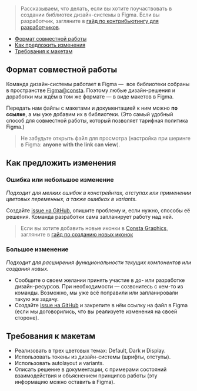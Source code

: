 > Рассказываем, что делать, если вы хотите поучаствовать в создании библиотек дизайн-системы в Figma. Если вы разработчик, загляните в [гайд по контрибьютингу для разработчиков](##LIBS.LIB.STAND.TAB/lib:portal/stand:custom-contribute/tab:dev).

- [Формат совместной работы](#формат-совместной-работы)
- [Как предложить изменения](#как-предложить-изменения)
- [Требования к макетам](#требования-к-макетам)

## Формат совместной работы

Команда дизайн-системы работает в Figma —  все библиотеки собраны в пространстве [Figma@consta](https://figma.com/@consta). Поэтому любые дизайн-решения и доработки мы ждём в том же формате — в виде макетов в Figma.

Передать нам файлы с макетами и документацией к ним можно **по ссылке**, а мы уже добавим их в библиотеки. (Это самый удобный способ для совместной работы, который позволяет тарифная политика Figma.)

> Не забудьте открыть файл для просмотра (настройка при шеринге в Figma: **anyone with the link can view**).

## Как предложить изменения

### Ошибка или небольшое изменение

_Подходит для мелких ошибок в констрейнтах, отступах или применении цветовых переменных, а также ошибках в variants._

Создайте [issue на GitHub](https://github.com/consta-design-system/uikit/issues/new), опишите проблему и, если нужно, способы её решения. Команда разработки сама запланирует работу над ней.

> Если вы хотите добавить новые иконки в [Consta Graphics](https://www.figma.com/community/file/855772200870304447), загляните в [гайд по созданию новых иконок](##LIBS.LIB.STAND/lib:portal/stand:custom-addicons)

### Большое изменение

_Подходит для расширения функциональности текущих компонентов или создания новых._

- Сообщите о своем желании принять участие в до- или разработке дизайн-ресурсов. При необходимости — созвонитесь с кем-то из команды. Возможно, мы уже всё поправили или запланировали такую же задачу.
- Создайте [issue на GitHub](https://github.com/consta-design-system/uikit/issues/new) и закрепите в нём ссылку на файл в Figma (если мы договорились, что вы реализуете изменения на своей стороне).

## Требования к макетам

- Реализовать в трех цветовых темах: Default, Dark и Display.
- Использовать токены из дизайн-системы (шрифты, отступы).
- Использовать autolayout и variants.
- Описать решение в документации, с примерами состояний взаимодействия и объяснением принципов работы (эту информацию можно оставить в Figma).
